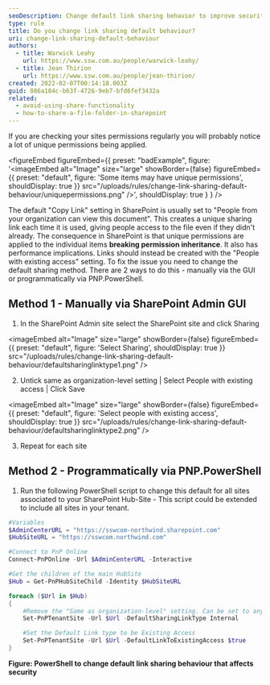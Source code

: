 ```yaml
---
seoDescription: Change default link sharing behavior to improve security and permission inheritance in SharePoint sites by setting "People with existing access" as the default.
type: rule
title: Do you change link sharing default behaviour?
uri: change-link-sharing-default-behaviour
authors:
  - title: Warwick Leahy
    url: https://www.ssw.com.au/people/warwick-leahy/
  - title: Jean Thirion
    url: https://www.ssw.com.au/people/jean-thirion/
created: 2022-02-07T00:14:18.003Z
guid: 086a184c-b63f-4726-9eb7-bfd6fef3432a
related:
  - avoid-using-share-functionality
  - how-to-share-a-file-folder-in-sharepoint
---
```


If you are checking your sites permissions regularly you will probably notice a lot of unique permissions being applied.

<figureEmbed figureEmbed={{
  preset: "badExample",
  figure: '<imageEmbed
  alt="Image"
  size="large"
  showBorder={false}
  figureEmbed={{
    preset: "default",
    figure: \'Some items may have unique permissions\',
    shouldDisplay: true
  }}
  src="/uploads/rules/change-link-sharing-default-behaviour/uniquepermissions.png"
/>',
  shouldDisplay: true
} } />


The default "Copy Link" setting in SharePoint is usually set to "People from your organization can view this document". This creates a unique sharing link each time it is used, giving people access to the file even if they didn't already.
The consequence in SharePoint is that unique permissions are applied to the individual items **breaking permission inheritance**. It also has performance implications. Links should instead be created with the "People with existing access" setting.
To fix the issue you need to change the default sharing method. There are 2 ways to do this - manually via the GUI or programmatically via PNP.PowerShell.

## Method 1 - Manually via SharePoint Admin GUI

1. In the SharePoint Admin site select the SharePoint site and click Sharing
   
<imageEmbed
  alt="Image"
  size="large"
  showBorder={false}
  figureEmbed={{
    preset: "default",
    figure: 'Select Sharing',
    shouldDisplay: true
  }}
  src="/uploads/rules/change-link-sharing-default-behaviour/defaultsharinglinktype1.png"
/>

2. Untick same as organization-level setting | Select People with existing access | Click Save
   
<imageEmbed
  alt="Image"
  size="large"
  showBorder={false}
  figureEmbed={{
    preset: "default",
    figure: 'Select people with existing access',
    shouldDisplay: true
  }}
  src="/uploads/rules/change-link-sharing-default-behaviour/defaultsharinglinktype2.png"
/>

3. Repeat for each site

## Method 2 - Programmatically via PNP.PowerShell

1. Run the following PowerShell script to change this default for all sites associated to your SharePoint Hub-Site - This script could be extended to include all sites in your tenant.

```powershell
#Variables
$AdminCenterURL = "https://sswcom-northwind.sharepoint.com"
$HubSiteURL = "https://sswcom.northwind.com"

#Connect to PnP Online
Connect-PnPOnline -Url $AdminCenterURL -Interactive

#Get the children of the main HubSite
$Hub = Get-PnPHubSiteChild -Identity $HubSiteURL

foreach ($Url in $Hub)
{
    #Remove the "Same as organization-level" setting. Can be set to anything Internal, None or Direct.
    Set-PnPTenantSite -Url $Url -DefaultSharingLinkType Internal

    #Set the Default Link type to be Existing Access
    Set-PnPTenantSite -Url $Url -DefaultLinkToExistingAccess $true
}
```

**Figure: PowerShell to change default link sharing behaviour that affects security**